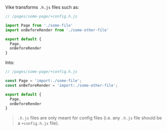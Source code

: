 Vike transforms `.h.js` files such as:

```js
// /pages/some-page/+config.h.js

import Page from './some-file'
import onBeforeRender from './some-other-file'

export default {
  Page,
  onBeforeRender
}
```

Into:

```js
// /pages/some-page/+config.h.js

const Page = 'import:./some-file';
const onBeforeRender = 'import:./some-other-file';

export default {
  Page,
  onBeforeRender
}
```

> `.h.js` files are only meant for config files (i.e. any `.h.js` file should be a `+config.h.js` file).
